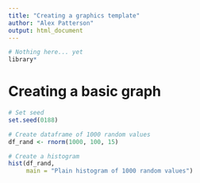 ```yaml
---
title: "Creating a graphics template"
author: "Alex Patterson"
output: html_document
---
```



```r
# Nothing here... yet
library*
```

# Creating a basic graph 

```r
# Set seed
set.seed(0188)

# Create dataframe of 1000 random values
df_rand <- rnorm(1000, 100, 15)

# Create a histogram
hist(df_rand, 
     main = "Plain histogram of 1000 random values")
     
```
